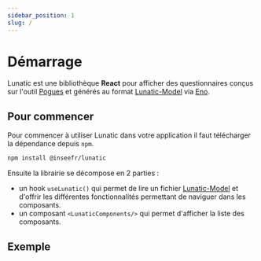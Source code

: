 ```yaml
---
sidebar_position: 1
slug: /
---
```


# Démarrage

Lunatic est une bibliothèque **React** pour afficher des questionnaires conçus sur l'outil [Pogues](https://github.com/inseeFr/pogues) et générés au format [Lunatic-Model](https://github.com/InseeFr/Lunatic-Model) via [Eno](https://github.com/inseeFr/eno).

## Pour commencer

Pour commencer à utiliser Lunatic dans votre application il faut télécharger la dépendance depuis `npm`.

```bash npm2yarn
npm install @inseefr/lunatic
```

Ensuite la librairie se décompose en 2 parties :
- un hook `useLunatic()` qui permet de lire un fichier [Lunatic-Model](https://github.com/InseeFr/Lunatic-Model) et d'offrir les différentes fonctionnalités permettant de naviguer dans les composants.
- un composant `<LunaticComponents/>` qui permet d'afficher la liste des composants.

## Exemple


<FormExample source={source} />
